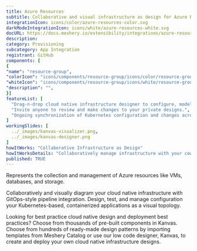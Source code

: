 ```yaml
---
title: Azure Resources
subtitle: Collaborative and visual infrastructure as design for Azure Resources
integrationIcon: icons/color/azure-resources-color.svg
darkModeIntegrationIcon: icons/white/azure-resources-white.svg
docURL: https://docs.meshery.io/extensibility/integrations/azure-resources
description: 
category: Provisioning
subcategory: App Integration
registrant: GitHub
components: [
{
"name": "resource-group",
"colorIcon": "icons/components/resource-group/icons/color/resource-group-color.svg",
"whiteIcon": "icons/components/resource-group/icons/white/resource-group-white.svg",
"description": "",
}]
featureList: [
  "Drag-n-drop cloud native infrastructure designer to configure, model, and deploy your workloads.",
  "Invite anyone to review and make changes to your private designs.",
  "Ongoing synchronization of Kubernetes configuration and changes across any number of clusters."
]
workingSlides: [
  ../_images/kanvas-visualizer.png,
  ../_images/kanvas-designer.png
]
howItWorks: "Collaborative Infrastructure as Design"
howItWorksDetails: "Collaboratively manage infrastructure with your coworkers synchronously sharing the same designs."
published: TRUE
---
```

<p>
Represents the collection and management of Azure resources like VMs, databases, and storage.
</p>
<p>
    Collaboratively and visually diagram your cloud native infrastructure with GitOps-style pipeline integration. Design, test, and manage configuration your Kubernetes-based, containerized applications as a visual topology.
</p>
<p>
    Looking for best practice cloud native design and deployment best practices? Choose from thousands of pre-built components in Kanvas. Choose from hundreds of ready-made design patterns by importing templates from Meshery Catalog or use our low code designer, Kanvas, to create and deploy your own cloud native infrastructure designs.
</p>

